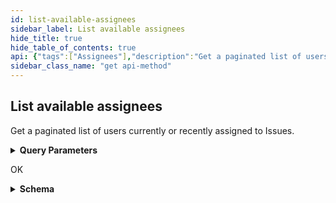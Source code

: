```yaml
---
id: list-available-assignees
sidebar_label: List available assignees
hide_title: true
hide_table_of_contents: true
api: {"tags":["Assignees"],"description":"Get a paginated list of users currently or recently assigned to Issues.","operationId":"getIssueAssignees","parameters":[{"name":"includeArchived","in":"query","description":"Include results that are archived. The default behavior is to exclude archived values.","required":false,"schema":{"type":"boolean","default":false}},{"name":"limit","in":"query","description":"Returns at most this many results in a single api call (max: 10,000).","required":false,"schema":{"type":"integer","format":"int32","default":100}},{"name":"pageToken","in":"query","description":"Page token for pagination","required":false,"schema":{"type":"string"}}],"responses":{"200":{"description":"OK","content":{"application/json":{"schema":{"type":"object","properties":{"data":{"type":"array","items":{"required":["archived","username"],"type":"object","properties":{"username":{"type":"string"},"archived":{"type":"boolean"}}}},"pagination":{"type":"object","properties":{"next":{"type":"string"},"prev":{"type":"string"},"current":{"type":"string"}}},"meta":{"type":"object","properties":{"nextPageToken":{"type":"string"},"prevPageToken":{"type":"string"}}}}}}}}},"method":"get","path":"/api/v1/issues/assignees","servers":[{"url":"https://expander.expanse.co"}],"security":[{"Bearer":[]}],"securitySchemes":{"ClientCredentials":{"type":"oauth2","description":"For more information on how to retrieve client credentials, visit the Xpanse [TechDocs](https://docs.paloaltonetworks.com/cortex/cortex-xpanse/cortex-xpanse-user-guide/apis-and-integrations-main/expander-apis-and-integrations/expander-apis.html#expander-apis). This is the preferred method for retrieving a JWT for Xpanse APIs. There will be significant customer communications and a lengthy migration period before refresh token support is removed in favor of the client credentials flow.\n\nExchange a `client_id` and `client_secret` for an `access_token` (JWT) that can be passed to all Xpanse APIs. See [Get Access Token from Client Credentials](#operation/getAccessToken) for more info.","flows":{"clientCredentials":{"tokenUrl":"/api/oauth2/RequestToken","scopes":{"scope-xpanse":"access Xpanse APIs"}}}},"RefreshToken-Deprecated":{"type":"apiKey","description":"Xpanse APIs continue to support this JWT retrieval method alongside the preferred client credentials flow. There will be significant customer communications and a lengthy migration period before refresh token support is removed in favor of the client credentials flow.\n\nProvide a valid Xpanse-provided refresh token to access `/api/v1/idToken/`. This route will generate a JWT token that can be used with the other api endpoints.\n\nExample: `Authorization: Bearer <refreshToken>`","name":"Authorization","in":"header"},"Bearer":{"type":"http","description":"To access Xpanse APIs, a valid access token (JWT) must be included in every request\nin the `Authorization` header, which is retrieved by going through the client credentials flow (preferred method of JWT retrieval).\n\nThe value for this header should be `Bearer <access_token>`, where the token is the base64-encoded JSON Web Token returned as the `access_token` field in the client credentials flow.","name":"Authorization","in":"header","scheme":"bearer","bearerFormat":"JWT"}},"info":{"title":"Issues","description":"An API for interacting with Issues.","termsOfService":"https://www.paloaltonetworks.com/content/dam/pan/en_US/assets/pdf/legal/palo-alto-networks-end-user-license-agreement-eula.pdf","contact":{"name":"API Support","url":"https://docs.paloaltonetworks.com/cortex/cortex-xpanse/cortex-xpanse-user-guide/apis-and-integrations-main/expander-apis-and-integrations/expander-apis.html#expander-apis","email":"expanse-support@paloaltonetworks.com"},"version":"2.0.0"},"postman":{"name":"List available assignees","description":{"content":"Get a paginated list of users currently or recently assigned to Issues.","type":"text/plain"},"url":{"path":["api","v1","issues","assignees"],"host":["{{baseUrl}}"],"query":[{"disabled":false,"description":{"content":"Include results that are archived. The default behavior is to exclude archived values.","type":"text/plain"},"key":"includeArchived","value":""},{"disabled":false,"description":{"content":"Returns at most this many results in a single api call (max: 10,000).","type":"text/plain"},"key":"limit","value":""},{"disabled":false,"description":{"content":"Page token for pagination","type":"text/plain"},"key":"pageToken","value":""}],"variable":[]},"header":[{"key":"Accept","value":"application/json"}],"method":"GET"}}
sidebar_class_name: "get api-method"
---
```



## List available assignees



Get a paginated list of users currently or recently assigned to Issues.

<details style={{"marginBottom":"1rem"}}><summary style={{}}><strong>Query Parameters</strong></summary><div><ul><ParamsItem className={"paramsItem"} param={{"name":"includeArchived","in":"query","description":"Include results that are archived. The default behavior is to exclude archived values.","required":false,"schema":{"type":"boolean","default":false}}}></ParamsItem><ParamsItem className={"paramsItem"} param={{"name":"limit","in":"query","description":"Returns at most this many results in a single api call (max: 10,000).","required":false,"schema":{"type":"integer","format":"int32","default":100}}}></ParamsItem><ParamsItem className={"paramsItem"} param={{"name":"pageToken","in":"query","description":"Page token for pagination","required":false,"schema":{"type":"string"}}}></ParamsItem></ul></div></details><div><ApiTabs><TabItem label={"200"} value={"200"}><div>

OK

</div><div><details style={{}}><summary style={{"textAlign":"left"}}><strong>Schema</strong></summary><div style={{"textAlign":"left","marginLeft":"1rem"}}></div><ul style={{"marginLeft":"1rem"}}><SchemaItem collapsible={true} className={"schemaItem"}><details style={{}}><summary style={{}}><strong>data</strong><span style={{"opacity":"0.6"}}> object[]</span></summary><div style={{"marginLeft":"1rem"}}><ul><SchemaItem collapsible={false} name={"username"} required={true} schemaDescription={undefined} schemaName={"string"} qualifierMessage={undefined}></SchemaItem><SchemaItem collapsible={false} name={"archived"} required={true} schemaDescription={undefined} schemaName={"boolean"} qualifierMessage={undefined}></SchemaItem></ul></div></details></SchemaItem><SchemaItem collapsible={true} className={"schemaItem"}><details style={{}}><summary style={{}}><strong>pagination</strong><span style={{"opacity":"0.6"}}> object</span></summary><div style={{"marginLeft":"1rem"}}><ul><SchemaItem collapsible={false} name={"next"} required={false} schemaDescription={undefined} schemaName={"string"} qualifierMessage={undefined}></SchemaItem><SchemaItem collapsible={false} name={"prev"} required={false} schemaDescription={undefined} schemaName={"string"} qualifierMessage={undefined}></SchemaItem><SchemaItem collapsible={false} name={"current"} required={false} schemaDescription={undefined} schemaName={"string"} qualifierMessage={undefined}></SchemaItem></ul></div></details></SchemaItem><SchemaItem collapsible={true} className={"schemaItem"}><details style={{}}><summary style={{}}><strong>meta</strong><span style={{"opacity":"0.6"}}> object</span></summary><div style={{"marginLeft":"1rem"}}><ul><SchemaItem collapsible={false} name={"nextPageToken"} required={false} schemaDescription={undefined} schemaName={"string"} qualifierMessage={undefined}></SchemaItem><SchemaItem collapsible={false} name={"prevPageToken"} required={false} schemaDescription={undefined} schemaName={"string"} qualifierMessage={undefined}></SchemaItem></ul></div></details></SchemaItem></ul></details></div></TabItem></ApiTabs></div>
      